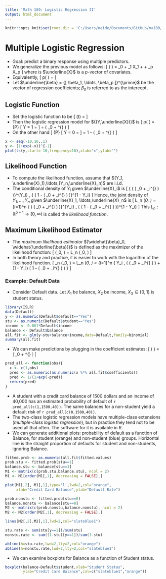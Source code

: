 ```yaml
---
title: 'Math 189: Logistic Regression II'
output: html_document
---
```


```r
knitr::opts_knit$set(root.dir = 'C:/Users/neide/Documents/GitHub/ma189/Data')
```

# Multiple Logistic Regression

- Goal: predict a binary response using multiple predictors.
- We generalize the previous model as follows:
\[
 \log \left( \frac{ p( \underline{X})}{ 1- p (\underline{X})} \right)
 = \beta_0 + \beta_1 X_1 + \ldots + \beta_p X_p
\]
where is $\underline{X}$ is a $p$-vector of covariates.
- Equivalently,
\[
 p( \underline{X}) = \frac{ \exp \{  \beta_0 + \beta_1 X_1 + \ldots + \beta_p X_p \} }{
  1 + \exp \{  \beta_0 + \beta_1 X_1 + \ldots + \beta_p X_p \} }
\]
- Let $\underline{\beta} = {[ \beta_1, \ldots, \beta_p ]}^{\prime}$ be the vector of regression coefficients; $\beta_0$ is referred to as the intercept.

## Logistic Function

- Set the logistic function to be
\[
 \phi (t) = \frac{1}{1 + e^{-t}}
\]
- Then the logistic regression model for ${(Y,\underline{X})}$ is
\[
 p( \underline{x}) = {\mathbb P} [ Y = 1 \vert \underline{X} = \underline{x} ] 
  = \phi ( \beta_0 + \underline{x}^{\prime} \underline{\beta})
\]
- On the other hand
\[
 {\mathbb P} [ Y = 0 \vert \underline{X} = \underline{x} ] 
  = 1 - \phi ( \beta_0 + \underline{x}^{\prime} \underline{\beta})
\]
 
```r
x <- seq(-10,10,.1)
y <- (1+exp(-x))^{-1}
plot(ts(y,start=-10,frequency=10),xlab="x",ylab="")
```

## Likelihood Function

- To compute the likelihood function, assume that $(Y_1, \underline{X}_1),\ldots,(Y_n,\underline{X}_n)$ are i.i.d. 
- The conditional density of $Y_i$ given $\underline{X}_i$ is
\[
  { \left( \phi ( \beta_0 + \underline{X}_i^{\prime} \underline{\beta} ) \right)}^{Y_i}
  \,  { \left( 1 - \phi ( \beta_0 + \underline{X}_i^{\prime} 
  \underline{\beta} ) \right)}^{1 - Y_i}
\]
Hence, the joint density of $Y_1, \ldots, Y_n$ given $\underline{X}_1, \ldots,\underline{X}_n$ is
\[
 L_n (\beta_0, \underline{\beta} ) = \prod_{i=1}^n  { \left( \phi ( \beta_0 + \underline{X}_i^{\prime} \underline{\beta} ) \right)}^{Y_i}
  \,  { \left( 1 - \phi ( \beta_0 + \underline{X}_i^{\prime} 
  \underline{\beta} ) \right)}^{1 - Y_i}
\]
This $L_n: {\mathbb R}^{p+1} \rightarrow [0,\infty)$ is called the *likelihood function*.

## Maximum Likelihood Estimator

- The *maximum likelihood estimator*  $(\widehat{\beta}_0, \widehat{\underline{\beta}})$
is defined as the maximizer of the likelihood function:
\[
(\widehat{\beta}_0, \widehat{\underline{\beta}}) = \arg \max 
L_n (\beta_0, \underline{\beta} ) 
\]
- In both theory and practice, it is easier to work with the logarithm of the likelihood function.
\[
 \mathcal{L}_n (\beta_0, \underline{\beta} ) = \log L_n (\beta_0, \underline{\beta} )
 =   \sum_{i=1}^n \left\{ Y_i \, \log \left( \phi ( \beta_0 + \underline{X}_i^{\prime} \underline{\beta} ) \right) +  (1 - Y_i) \log \left( 1 - \phi ( \beta_0 + \underline{X}_i^{\prime}   \underline{\beta} ) \right) \right\}
\]
 
### Example: Default Data

- Consider Default data. Let $X_1$ be balance, $X_2$ be income, $X_3 \in \{ 0, 1 \}$ is student status. 
 
```r
library(ISLR)
data(Default)
y <- as.numeric(Default$default=="Yes")
stu <- as.numeric(Default$student=="Yes")
income <- 0.001*Default$income
balance <- Default$balance
all.fit <- glm(y~stu+balance+income,data=Default,family=binomial)
summary(all.fit)
```

- We can make predictions by plugging in the coefficient estimates:
\[
 \widehat{p}( \underline{x})  =
  \phi ( \widehat{\beta}_0 + \underline{x}^{\prime} \widehat{\underline{\beta}})
\]

```r
pred_all <- function(obs){
  x <- c(1,obs)
  pred <- as.numeric(as.numeric(x %*% all.fit$coefficients))
  pred <- 1/(1+exp(-pred))
  return(pred)
}
```

- A student with a credit card balance of 1500 dollars and an income of 40,000 has an estimated probability of default of `r pred_all(c(1,1500,40))`.  The same balances for a non-student yield a default risk of `r pred_all(c(0,1500,40))`.
- The two-class logistic regression models have multiple-class extensions (*multiple-class logistic regression*), but in practice they tend not to be used all that often. The software for it is available in R.
- We can generate additional plots: probability of default as a function of Balance, for student (orange) and non-student (blue) groups. Horizontal line is the straight proportion of defaults for student and non-students, ignoring Balance.

```r
fitted.prob <- as.numeric(all.fit$fitted.values)
prob.stu <- fitted.prob[stu==1]
balance.stu <- balance[stu==1]
M1 <- matrix(c(prob.stu,balance.stu), ncol = 2)
M1 <- M1[order(M1[,1], decreasing = FALSE),]

plot(M1[,2], M1[,1],type='l',lwd=2,col="orange",
     xlab="Credit Card Balance",ylab="Default Rate")

prob.nonstu <- fitted.prob[stu==0]
balance.nonstu <- balance[stu==0]
M2 <- matrix(c(prob.nonstu,balance.nonstu), ncol = 2)
M2 <- M2[order(M2[,1], decreasing = FALSE),]

lines(M2[,2],M2[,1],lwd=2,col="slateblue1")

stu.rate <- sum(stu[y==1])/sum(stu)
nonstu.rate <- sum((1-stu)[y==1])/sum(1-stu)

abline(h=stu.rate,lwd=2,lty=2,col="orange")
abline(h=nonstu.rate,lwd=2,lty=2,col="slateblue1")
```

- We can examine boxplots for Balance as a function of Student status. 

```r
boxplot(balance~Default$student,xlab="Student Status", 
        ylab="Credit Card Balance",col=c("slateblue1","orange"))
```
